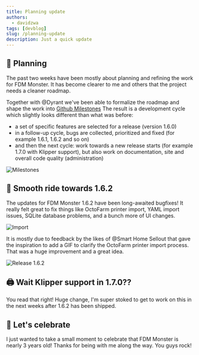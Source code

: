 ```yaml
---
title: Planning update
authors:
  - davidzwa
tags: [devblog]
slug: /planning-update
description: Just a quick update
---
```


## 📆 Planning

The past two weeks have been mostly about planning and refining the work for FDM Monster. It has become clearer to me and others that the project needs a cleaner roadmap.

Together with @Dyrant we've been able to formalize the roadmap and shape the work into [Github Milestones](https://github.com/fdm-monster/fdm-monster/milestones)
The result is a development cycle which slightly looks different than what was before:

- a set of specific features are selected for a release (version 1.6.0)
- in a follow-up cycle, bugs are collected, prioritized and fixed (for example 1.6.1, 1.6.2 and so on)
- and then the next cycle: work towards a new release starts (for example 1.7.0 with Klipper support), but also work on documentation, site and overall code quality (administration)

<!-- truncate -->

![Milestones](./img/milestones.png)

## 🥌 Smooth ride towards 1.6.2

The updates for FDM Monster 1.6.2 have been long-awaited bugfixes! It really felt great to fix things like OctoFarm printer import, YAML import issues, SQLite database problems, and a bunch more of UI changes.

![Import](./img/import.png)

It is mostly due to feedback by the likes of @Smart Home Sellout that gave the inspiration to add a GIF to clarify the OctoFarm printer import process. That was a huge improvement and a great idea.

![Release 1.6.2](./img/1.6.2-update.png)

## 🖨️ Wait Klipper support in 1.7.0??

You read that right! Huge change, I'm super stoked to get to work on this in the next weeks after 1.6.2 has been shipped.

## 🥂 Let's celebrate

I just wanted to take a small moment to celebrate that FDM Monster is nearly 3 years old! Thanks for being with me along the way. You guys rock!
